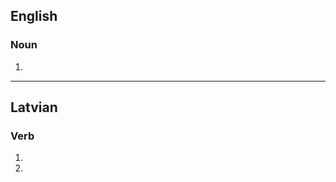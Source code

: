 ==English==

===Noun===
{{head|en|noun plural form}}

# {{plural of|zel|lang=en}}

----

==Latvian==

===Verb===
{{head|lv|verb form}}

# {{lv-inflection of|zelt|3rd|s|fut|ind|v}}
# {{lv-inflection of|zelt|3rd|p|fut|ind|v}}
